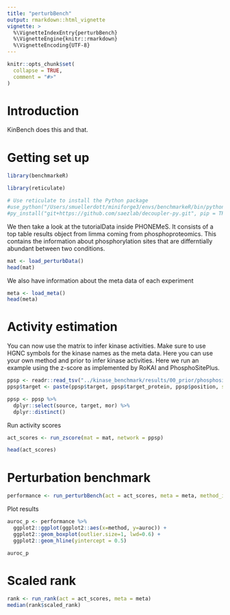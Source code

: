 ```yaml
---
title: "perturbBench"
output: rmarkdown::html_vignette
vignette: >
  %\VignetteIndexEntry{perturbBench}
  %\VignetteEngine{knitr::rmarkdown}
  %\VignetteEncoding{UTF-8}
---
```


```r
knitr::opts_chunk$set(
  collapse = TRUE,
  comment = "#>"
)
```

# Introduction
KinBench does this and that.

# Getting set up
```r
library(benchmarkeR)
```

```r
library(reticulate)

# Use reticulate to install the Python package
#use_python("/Users/smuellerdott/miniforge3/envs/benchmarkeR/bin/python", required = TRUE)  # Set the correct path to your Python environment
#py_install("git+https://github.com/saezlab/decoupler-py.git", pip = TRUE, envname = "~/Users/smuellerdott/miniforge3/envs/benchmarkeR")
```

We then take a look at the tutorialData inside PHONEMeS. It consists of a top 
table results object from limma coming from phosphoproteomics. This contains the 
information about phosphorylation sites that are differntially abundant between 
two conditions. 

```r
mat <- load_perturbData()
head(mat)
```
We also have information about the meta data of each experiment

```r
meta <- load_meta()
head(meta)
```
# Activity estimation
You can now use the matrix to infer kinase activities. Make sure to use HGNC symbols for the kinase names as the meta data.
Here you can use your own method and prior to infer kinase activities. Here we run an example using the z-score as implemented by RoKAI
and PhosphoSitePlus.

```r
ppsp <- readr::read_tsv("../kinase_benchmark/results/00_prior/phosphositeplus.tsv")
ppsp$target <- paste(ppsp$target, ppsp$target_protein, ppsp$position, sep = "|")

ppsp <- ppsp %>%
  dplyr::select(source, target, mor) %>%
  dplyr::distinct()
```
Run activity scores
```r
act_scores <- run_zscore(mat = mat, network = ppsp)

head(act_scores)
```
# Perturbation benchmark
```r
performance <- run_perturbBench(act = act_scores, meta = meta, method_id = "zscore_ppsp")
```

Plot results
```r
auroc_p <- performance %>%
  ggplot2::ggplot(ggplot2::aes(x=method, y=auroc)) +
  ggplot2::geom_boxplot(outlier.size=1, lwd=0.6) +
  ggplot2::geom_hline(yintercept = 0.5)

auroc_p
```


# Scaled rank
```r
rank <- run_rank(act = act_scores, meta = meta)
median(rank$scaled_rank)
```

